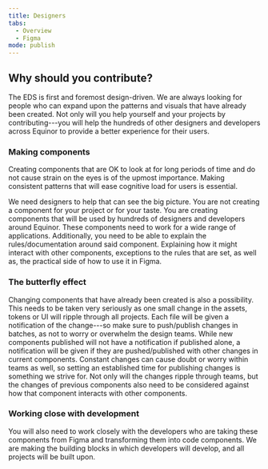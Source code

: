 ```yaml
---
title: Designers
tabs: 
  - Overview
  - Figma
mode: publish
---
```


## Why should you contribute? 


The EDS is first and foremost design-driven. We are always looking for people who can expand upon the patterns and visuals that have already been created. Not only will you help yourself and your projects by contributing---you will help the hundreds of other designers and developers across Equinor to provide a better experience for their users. 


### Making components

Creating components that are OK to look at for long periods of time and do not cause strain on the eyes is of the upmost importance. Making consistent patterns that will ease cognitive load for users is essential. 

We need designers to help that can see the big picture. You are not creating a component for your project or for your taste. You are creating components that will be used by hundreds of designers and developers around Equinor. These components need to work for a wide range of applications. Additionally, you need to be able to explain the rules/documentation around said component. Explaining how it might interact with other components, exceptions to the rules that are set, as well as, the practical side of how to use it in Figma. 


### The butterfly effect

Changing components that have already been created is also a possibility. This needs to be taken very seriously as one small change in the assets, tokens or UI will ripple through all projects. Each file will be given a notification of the change---so make sure to push/publish changes in batches, as not to worry or overwhelm the design teams. While new components published will not have a notification if published alone, a notification will be given if they are pushed/published with other changes in current components. Constant changes can cause doubt or worry within teams as well, so setting an established time for publishing changes is something we strive for. Not only will the changes ripple through teams, but the changes of previous components also need to be considered against how that component interacts with other components. 


### Working close with development

You will also need to work closely with the developers who are taking these components from Figma and transforming them into code components. We are making the building blocks in which developers will develop, and all projects will be built upon. 
